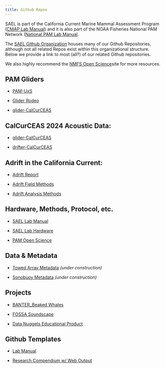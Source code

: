 ```yaml
---
title: Github Repos
---
```


SAEL is part of the California Current Marine Mammal Assessment Program ([CMAP Lab Manual](https://cmap-swfsc.github.io/CMAP-SWFSC/)) and it is also part of the NOAA Fisheries National PAM Network ([National PAM Lab Manual](https://nmfs-ost.github.io/PAM_National_Network/).

The [SAEL Github Organization](https://github.com/SAEL-SWFSC) houses many of our Github Repositories, although not all related Repos exist within this organizational structure. Below we provide a link to most (all?) of our related Github repositories.

We also highly recommend the [NMFS Open Science](https://nmfs-opensci.github.io/)site for more resources.

## PAM Gliders

-   [PAM-UxS](https://nmfs-pam-glider.github.io/PAM-UxS/)

-   [Glider Rodeo](https://nmfs-pam-glider.github.io/GliderRodeo/)

-   [glider-CalCurCEAS](https://github.com/sfregosi-noaa/glider-CalCurCEAS)

## CalCurCEAS 2024 Acoustic Data:

-   [glider-CalCurCEAS](https://github.com/sfregosi-noaa/glider-CalCurCEAS)

-   [drifter-CalCurCEAS](https://github.com/SAEL-SWFSC/CalCurCEAS-2024-Drifter-Analysis)

## Adrift in the California Current:

-   [Adrift Report](https://sael-swfsc.github.io/Adrift/)

-   [Adrift Field Methods](https://sael-swfsc.github.io/adrift-field-methods/)

-   [Adrift Analysis Methods](https://sael-swfsc.github.io/adrift-analysis-methods/)

## Hardware, Methods, Protocol, etc.

-   [SAEL Lab Manual](https://github.com/SAEL-SWFSC/SAEL-lab-manual)

-   [SAEL Lab Hardware](https://sael-swfsc.github.io/SAEL-Lab-Hardware/)

-   [PAM Open Science](https://nmfs-ost.github.io/PAM-OpenScience/)

## Data & Metadata

-   [Towed Array Metadata](https://github.com/shannonrankin/dataWrangling_towedArray) *(under construction)*

-   [Sonobuoy Metadata](https://github.com/SAEL-SWFSC/SWFSC-PAM-Sonobuoys) *(under construction)*

## Projects

-   [BANTER_Beaked Whales](https://github.com/shannonrankin/BANTER_BeakedWhales)

-   [FOSSA Soundscape](https://github.com/shannonrankin/fossa_soundscape)

-   [Data Nuggets Educational Product](https://github.com/shannonrankin/DataNugget)

## Github Templates

-   [Lab Manual](https://github.com/nmfs-ost/PAM_template_lab_manual)

-   [Research Compendium w/ Web Output](https://sael-swfsc.github.io/PAM_template_ResearchCompendium/)
